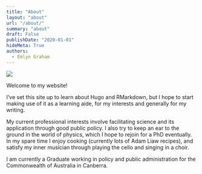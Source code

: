 ```yaml
---
title: "About"
layout: "about"
url: "/about/"
summary: "about"
draft: False
publishDate: "2020-01-01"
hideMeta: True
authors:
  - Emlyn Graham
---
```


![](../emlyn.JPG)

Welcome to my website!

I’ve set this site up to learn about Hugo and RMarkdown, but I hope to start making use of it as a learning aide, for my interests and generally for my writing.

My current professional interests involve facilitating science and its application through good public policy. I also try to keep an ear to the ground in the world of physics, which I hope to rejoin for a PhD eventually. In my spare time I enjoy cooking (currently lots of Adam Liaw recipes), and satisfy my inner musician through playing the cello and singing in a choir.

I am currently a Graduate working in policy and public administration for the Commonwealth of Australia in Canberra.


